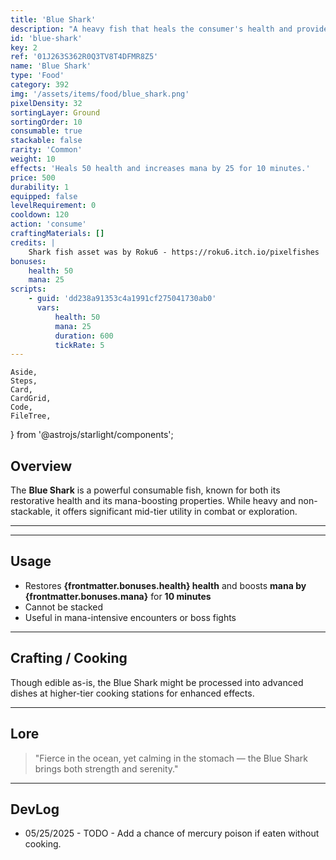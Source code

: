 ```yaml
---
title: 'Blue Shark'
description: "A heavy fish that heals the consumer's health and provides mana."
id: 'blue-shark'
key: 2
ref: '01J263S362R0Q3TV8T4DFMR8Z5'
name: 'Blue Shark'
type: 'Food'
category: 392
img: '/assets/items/food/blue_shark.png'
pixelDensity: 32
sortingLayer: Ground
sortingOrder: 10
consumable: true
stackable: false
rarity: 'Common'
weight: 10
effects: 'Heals 50 health and increases mana by 25 for 10 minutes.'
price: 500
durability: 1
equipped: false
levelRequirement: 0
cooldown: 120
action: 'consume'
craftingMaterials: []
credits: |
    Shark fish asset was by Roku6 - https://roku6.itch.io/pixelfishes
bonuses:
    health: 50
    mana: 25
scripts:
    - guid: 'dd238a91353c4a1991cf275041730ab0'
      vars:
          health: 50
          mana: 25
          duration: 600
          tickRate: 5
---
```



	Aside,
	Steps,
	Card,
	CardGrid,
	Code,
	FileTree,
} from '@astrojs/starlight/components';


## Overview

The **Blue Shark** is a powerful consumable fish, known for both its restorative health and its mana-boosting properties. While heavy and non-stackable, it offers significant mid-tier utility in combat or exploration.

---

<ItemDBPanel data={frontmatter} />

---

## Usage

- Restores **{frontmatter.bonuses.health} health** and boosts **mana by {frontmatter.bonuses.mana}** for **10 minutes**
- Cannot be stacked
- Useful in mana-intensive encounters or boss fights

---

## Crafting / Cooking

Though edible as-is, the Blue Shark might be processed into advanced dishes at higher-tier cooking stations for enhanced effects.

---

## Lore

> "Fierce in the ocean, yet calming in the stomach — the Blue Shark brings both strength and serenity."

---

## DevLog

-   05/25/2025 - TODO - Add a chance of mercury poison if eaten without cooking.